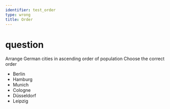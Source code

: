 ```yaml
---
identifier: test_order
type: wrong
title: Order
---
```

# question
Arrange German cities in ascending order of population
Choose the correct order

- Berlin
- Hamburg
- Munich
- Cologne
- Düsseldorf
- Leipzig
